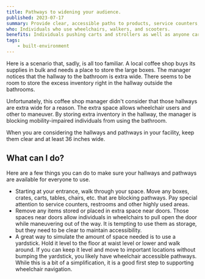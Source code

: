 ```yaml
---
title: Pathways to widening your audience.
published: 2023-07-17
summary: Provide clear, accessible paths to products, service counters, restrooms, fitting rooms, meeting rooms and other important spaces.
who: Individuals who use wheelchairs, walkers, and scooters.
benefits: Individuals pushing carts and strollers as well as anyone carrying large boxes and other items can get around more easily.
tags:
    - built-environment
---
```




Here is a scenario that, sadly, is all too familiar. A local coffee shop buys its supplies in bulk and needs a place to store the large boxes. The manager notices that the hallway to the bathroom is extra wide. There seems to be room to store the excess inventory right in the hallway outside the bathrooms.

Unfortunately, this coffee shop manager didn't consider that those hallways are extra wide for a reason. The extra space allows wheelchair users and other to maneuver. By storing extra inventory in the hallway, the manager is blocking mobility-impaired individuals from using the bathroom.

When you are considering the hallways and pathways in your facility, keep them clear and at least 36 inches wide.

<ImageFigure src={pathwayImage} class="my-3 text-center" imageClass="w-100 bg-white" alt="Wooden chairs in front of the hallway to the bathrooms." caption="These chairs make look inviting, but to people in wheelchairs, walkers or pushing a stroller, they are a barrier to entry."/>


## What can I do?

Here are a few things you can do to make sure your hallways and pathways are available for everyone to use.

- Starting at your entrance, walk through your space. Move any boxes, crates, carts, tables, chairs, etc. that are blocking pathways. Pay special attention to service counters, restrooms and other highly used areas.
- Remove any items stored or placed in extra space near doors. Those spaces near doors allow individuals in wheelchairs to pull open the door while maneuvering out of the way. It is tempting to use them as storage, but they need to be clear to maintain accessibility.
- A great way to simulate the amount of space needed is to use a yardstick.  Hold it level to the floor at waist level or lower and walk around. If you can keep it level and move to important locations without bumping the yardstick, you likely have wheelchair accessible pathways. While this is a bit of a simplification, it is a good first step to supporting wheelchair navigation.